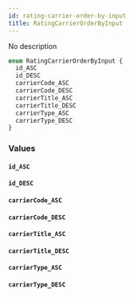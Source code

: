 ```yaml
---
id: rating-carrier-order-by-input
title: RatingCarrierOrderByInput
---
```


No description

```graphql
enum RatingCarrierOrderByInput {
  id_ASC
  id_DESC
  carrierCode_ASC
  carrierCode_DESC
  carrierTitle_ASC
  carrierTitle_DESC
  carrierType_ASC
  carrierType_DESC
}
```

### Values

#### `id_ASC`

#### `id_DESC`

#### `carrierCode_ASC`

#### `carrierCode_DESC`

#### `carrierTitle_ASC`

#### `carrierTitle_DESC`

#### `carrierType_ASC`

#### `carrierType_DESC`
